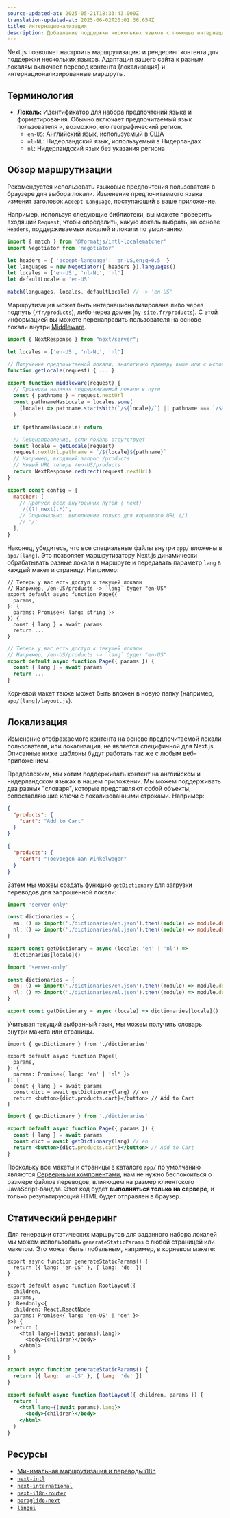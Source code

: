 ```yaml
---
source-updated-at: 2025-05-21T18:33:43.000Z
translation-updated-at: 2025-06-02T20:01:36.654Z
title: Интернационализация
description: Добавление поддержки нескольких языков с помощью интернационализированной маршрутизации и локализованного контента.
---
```


Next.js позволяет настроить маршрутизацию и рендеринг контента для поддержки нескольких языков. Адаптация вашего сайта к разным локалям включает перевод контента (локализация) и интернационализированные маршруты.

## Терминология

- **Локаль:** Идентификатор для набора предпочтений языка и форматирования. Обычно включает предпочитаемый язык пользователя и, возможно, его географический регион.
  - `en-US`: Английский язык, используемый в США
  - `nl-NL`: Нидерландский язык, используемый в Нидерландах
  - `nl`: Нидерландский язык без указания региона

## Обзор маршрутизации

Рекомендуется использовать языковые предпочтения пользователя в браузере для выбора локали. Изменение предпочитаемого языка изменит заголовок `Accept-Language`, поступающий в ваше приложение.

Например, используя следующие библиотеки, вы можете проверить входящий `Request`, чтобы определить, какую локаль выбрать, на основе `Headers`, поддерживаемых локалей и локали по умолчанию.

```js filename="middleware.js"
import { match } from '@formatjs/intl-localematcher'
import Negotiator from 'negotiator'

let headers = { 'accept-language': 'en-US,en;q=0.5' }
let languages = new Negotiator({ headers }).languages()
let locales = ['en-US', 'nl-NL', 'nl']
let defaultLocale = 'en-US'

match(languages, locales, defaultLocale) // -> 'en-US'
```

Маршрутизация может быть интернационализирована либо через подпуть (`/fr/products`), либо через домен (`my-site.fr/products`). С этой информацией вы можете перенаправить пользователя на основе локали внутри [Middleware](/docs/app/building-your-application/routing/middleware).

```js filename="middleware.js"
import { NextResponse } from "next/server";

let locales = ['en-US', 'nl-NL', 'nl']

// Получение предпочитаемой локали, аналогично примеру выше или с использованием библиотеки
function getLocale(request) { ... }

export function middleware(request) {
  // Проверка наличия поддерживаемой локали в пути
  const { pathname } = request.nextUrl
  const pathnameHasLocale = locales.some(
    (locale) => pathname.startsWith(`/${locale}/`) || pathname === `/${locale}`
  )

  if (pathnameHasLocale) return

  // Перенаправление, если локаль отсутствует
  const locale = getLocale(request)
  request.nextUrl.pathname = `/${locale}${pathname}`
  // Например, входящий запрос /products
  // Новый URL теперь /en-US/products
  return NextResponse.redirect(request.nextUrl)
}

export const config = {
  matcher: [
    // Пропуск всех внутренних путей (_next)
    '/((?!_next).*)',
    // Опционально: выполнение только для корневого URL (/)
    // '/'
  ],
}
```

Наконец, убедитесь, что все специальные файлы внутри `app/` вложены в `app/[lang]`. Это позволяет маршрутизатору Next.js динамически обрабатывать разные локали в маршруте и передавать параметр `lang` в каждый макет и страницу. Например:

```tsx filename="app/[lang]/page.tsx" switcher
// Теперь у вас есть доступ к текущей локали
// Например, /en-US/products -> `lang` будет "en-US"
export default async function Page({
  params,
}: {
  params: Promise<{ lang: string }>
}) {
  const { lang } = await params
  return ...
}
```

```jsx filename="app/[lang]/page.js" switcher
// Теперь у вас есть доступ к текущей локали
// Например, /en-US/products -> `lang` будет "en-US"
export default async function Page({ params }) {
  const { lang } = await params
  return ...
}
```

Корневой макет также может быть вложен в новую папку (например, `app/[lang]/layout.js`).

## Локализация

Изменение отображаемого контента на основе предпочитаемой локали пользователя, или локализация, не является специфичной для Next.js. Описанные ниже шаблоны будут работать так же с любым веб-приложением.

Предположим, мы хотим поддерживать контент на английском и нидерландском языках в нашем приложении. Мы можем поддерживать два разных "словаря", которые представляют собой объекты, сопоставляющие ключи с локализованными строками. Например:

```json filename="dictionaries/en.json"
{
  "products": {
    "cart": "Add to Cart"
  }
}
```

```json filename="dictionaries/nl.json"
{
  "products": {
    "cart": "Toevoegen aan Winkelwagen"
  }
}
```

Затем мы можем создать функцию `getDictionary` для загрузки переводов для запрошенной локали:

```ts filename="app/[lang]/dictionaries.ts" switcher
import 'server-only'

const dictionaries = {
  en: () => import('./dictionaries/en.json').then((module) => module.default),
  nl: () => import('./dictionaries/nl.json').then((module) => module.default),
}

export const getDictionary = async (locale: 'en' | 'nl') =>
  dictionaries[locale]()
```

```js filename="app/[lang]/dictionaries.js" switcher
import 'server-only'

const dictionaries = {
  en: () => import('./dictionaries/en.json').then((module) => module.default),
  nl: () => import('./dictionaries/nl.json').then((module) => module.default),
}

export const getDictionary = async (locale) => dictionaries[locale]()
```

Учитывая текущий выбранный язык, мы можем получить словарь внутри макета или страницы.

```tsx filename="app/[lang]/page.tsx" switcher
import { getDictionary } from './dictionaries'

export default async function Page({
  params,
}: {
  params: Promise<{ lang: 'en' | 'nl' }>
}) {
  const { lang } = await params
  const dict = await getDictionary(lang) // en
  return <button>{dict.products.cart}</button> // Add to Cart
}
```

```jsx filename="app/[lang]/page.js" switcher
import { getDictionary } from './dictionaries'

export default async function Page({ params }) {
  const { lang } = await params
  const dict = await getDictionary(lang) // en
  return <button>{dict.products.cart}</button> // Add to Cart
}
```

Поскольку все макеты и страницы в каталоге `app/` по умолчанию являются [Серверными компонентами](/docs/app/getting-started/server-and-client-components), нам не нужно беспокоиться о размере файлов переводов, влияющем на размер клиентского JavaScript-бандла. Этот код будет **выполняться только на сервере**, и только результирующий HTML будет отправлен в браузер.

## Статический рендеринг

Для генерации статических маршрутов для заданного набора локалей мы можем использовать `generateStaticParams` с любой страницей или макетом. Это может быть глобальным, например, в корневом макете:

```tsx filename="app/[lang]/layout.tsx" switcher
export async function generateStaticParams() {
  return [{ lang: 'en-US' }, { lang: 'de' }]
}

export default async function RootLayout({
  children,
  params,
}: Readonly<{
  children: React.ReactNode
  params: Promise<{ lang: 'en-US' | 'de' }>
}>) {
  return (
    <html lang={(await params).lang}>
      <body>{children}</body>
    </html>
  )
}
```

```jsx filename="app/[lang]/layout.js" switcher
export async function generateStaticParams() {
  return [{ lang: 'en-US' }, { lang: 'de' }]
}

export default async function RootLayout({ children, params }) {
  return (
    <html lang={(await params).lang}>
      <body>{children}</body>
    </html>
  )
}
```

## Ресурсы

- [Минимальная маршрутизация и переводы i18n](https://github.com/vercel/next.js/tree/canary/examples/i18n-routing)
- [`next-intl`](https://next-intl.dev)
- [`next-international`](https://github.com/QuiiBz/next-international)
- [`next-i18n-router`](https://github.com/i18nexus/next-i18n-router)
- [`paraglide-next`](https://inlang.com/m/osslbuzt/paraglide-next-i18n)
- [`lingui`](https://lingui.dev)